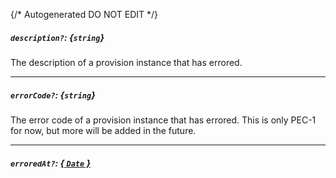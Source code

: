 {/* Autogenerated DO NOT EDIT  */}
##### `description?`: *{`string`}*
The description of a provision instance that has errored.

---
##### `errorCode?`: *{`string`}*
The error code of a provision instance that has errored. This is only PEC-1 for now, but more will be added in the future.

---
##### `erroredAt?`: [*{ `Date` }*](https://developer.mozilla.org/en-US/docs/Web/JavaScript/Reference/Global_Objects/Date)

